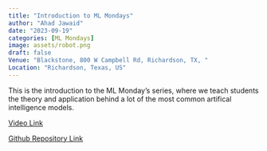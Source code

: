 ```yaml
---
title: "Introduction to ML Mondays"
author: "Ahad Jawaid"
date: "2023-09-19"
categories: [ML Mondays]
image: assets/robot.png
draft: false
Venue: "Blackstone, 800 W Campbell Rd, Richardson, TX, "
Location: "Richardson, Texas, US"
---
```


This is the introduction to the ML Monday's series, where we teach students the theory and application behind a lot of the most common artifical intelligence models.

[Video Link](https://www.youtube.com/watch?v=XX9xG0_li2g)

[Github Repository Link](https://github.com/ahadjawaid/ml-mondays/tree/main/workshop-1)